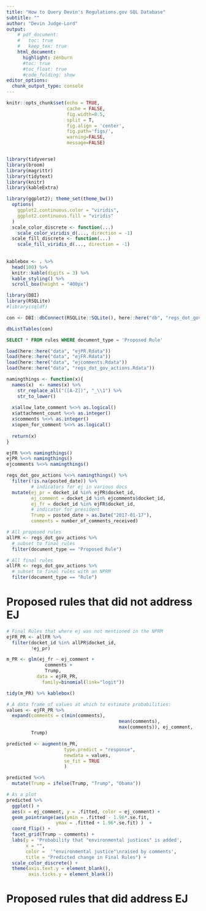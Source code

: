 ```yaml
---
title: "How to Query Devin's Regulations.gov SQL Database"
subtitle: "" 
author: "Devin Judge-Lord"
output:
    # pdf_document:
    #   toc: true
    #   keep_tex: true
    html_document:
      highlight: zenburn
      #toc: true
      #toc_float: true
      #code_folding: show
editor_options: 
  chunk_output_type: console
---
```



```r
knitr::opts_chunk$set(echo = TRUE, 
                      cache = FALSE, 
                      fig.width=8.5, 
                      split = T,
                      fig.align = 'center', 
                      fig.path='figs/',
                      warning=FALSE, 
                      message=FALSE)


library(tidyverse)
library(broom)
library(magrittr)
library(tidytext)
library(knitr)
library(kableExtra)

library(ggplot2); theme_set(theme_bw())
  options(
    ggplot2.continuous.color = "viridis",
    ggplot2.continuous.fill = "viridis"
  )
  scale_color_discrete <- function(...)
    scale_color_viridis_d(..., direction = -1)
  scale_fill_discrete <- function(...)
    scale_fill_viridis_d(..., direction = -1)
  
  
kablebox <- . %>% 
  head(100) %>% 
  knitr::kable(digits = 3) %>% 
  kable_styling() %>% 
  scroll_box(height = "400px")
```

```r
library(DBI)
library(RSQLite)
#library(sqldf)

con <- DBI::dbConnect(RSQLite::SQLite(), here::here("db", "regs_dot_gov.sqlite"))

dbListTables(con)
```

```sql
SELECT * FROM rules WHERE document_type = 'Proposed Rule'
```


```r
load(here::here("data", "ejPR.Rdata"))
load(here::here("data", "ejFR.Rdata"))
load(here::here("data", "ejcomments.Rdata"))
load(here::here("data", "regs_dot_gov_actions.Rdata"))

namingthings <- function(x){
  names(x)  <- names(x) %>% 
    str_replace_all("([A-Z])", "_\\1") %>% 
    str_to_lower()
  
  x$allow_late_comment %<>% as.logical()
  x$attachment_count %<>% as.integer()
  x$comments %<>% as.integer()
  x$open_for_comment %<>% as.logical()
  
  return(x)
}

ejFR %<>% namingthings()
ejPR %<>% namingthings()
ejcomments %<>% namingthings()

regs_dot_gov_actions %<>% namingthings() %>% 
  filter(!is.na(posted_date)) %>% 
         # indicators for ej in various docs
  mutate(ej_pr = docket_id %in% ejPR$docket_id,
         ej_comment = docket_id %in% ejcomments$docket_id,
         ej_fr = docket_id %in% ejFR$docket_id,
         # indicator for president
         Trump = posted_date > as.Date("2017-01-17"),
         comments = number_of_comments_received) 

# All proposed rules
allPR <- regs_dot_gov_actions %>% 
  # subset to final rules
  filter(document_type == "Proposed Rule")

# All final rules
allFR <- regs_dot_gov_actions %>% 
  # subset to final rules with an NPRM 
  filter(document_type == "Rule") 
```



# Proposed rules that did not address EJ
```r
# Final Rules that where ej was not mentioned in the NPRM
ejFR_PR <- allFR %>% 
  filter(docket_id %in% allPR$docket_id,
         !ej_pr)

m_PR <- glm(ej_fr ~ ej_comment + 
              comments + 
              Trump,
           data = ejFR_PR, 
             family=binomial(link="logit"))

tidy(m_PR) %>% kablebox()

# A data frame of values at which to estimate probabilities:
values <- ejFR_PR %>% 
  expand(comments = c(min(comments),
                                         mean(comments),
                                         max(comments)), ej_comment,
         Trump)

predicted <- augment(m_PR,  
                     type.predict = "response",
                     newdata = values,
                     se_fit = TRUE
                     ) 

predicted %<>% 
  mutate(Trump = ifelse(Trump, "Trump", "Obama"))

# As a plot
predicted %>% 
  ggplot() + 
  aes(x = ej_comment, y = .fitted, color = ej_comment) + 
  geom_pointrange(aes(ymin = .fitted - 1.96*.se.fit,
                  ymax = .fitted + 1.96*.se.fit) )  + 
  coord_flip() +
  facet_grid(Trump ~ comments) +
  labs(y = 'Probability that "environmental justices" is added', 
       x = "",
       color =  '"environmental justice"\nraised by comments',
       title = "Predicted change in Final Rules") + 
  scale_color_discrete() + 
  theme(axis.text.y = element_blank(),
        axis.ticks.y = element_blank())
```


# Proposed rules that did address EJ

